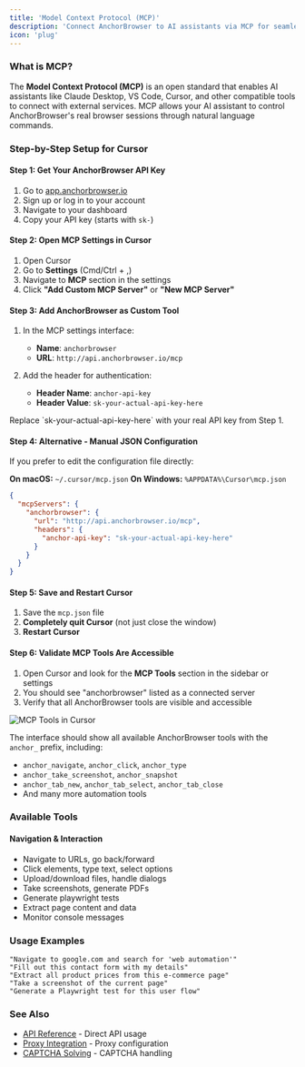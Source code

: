 ```yaml
---
title: 'Model Context Protocol (MCP)'
description: 'Connect AnchorBrowser to AI assistants via MCP for seamless browser automation'
icon: 'plug'
---
```


### What is MCP?

The **Model Context Protocol (MCP)** is an open standard that enables AI assistants like Claude Desktop, VS Code, Cursor, and other compatible tools to connect with external services. MCP allows your AI assistant to control AnchorBrowser's real browser sessions through natural language commands.

### Step-by-Step Setup for Cursor

#### Step 1: Get Your AnchorBrowser API Key

1. Go to [app.anchorbrowser.io](https://app.anchorbrowser.io)
2. Sign up or log in to your account
3. Navigate to your dashboard
4. Copy your API key (starts with `sk-`)

#### Step 2: Open MCP Settings in Cursor

1. Open Cursor
2. Go to **Settings** (Cmd/Ctrl + ,)
3. Navigate to **MCP** section in the settings
4. Click **"Add Custom MCP Server"** or **"New MCP Server"**

#### Step 3: Add AnchorBrowser as Custom Tool

1. In the MCP settings interface:
   - **Name**: `anchorbrowser`
   - **URL**: `http://api.anchorbrowser.io/mcp`
   
2. Add the header for authentication:
   - **Header Name**: `anchor-api-key`
   - **Header Value**: `sk-your-actual-api-key-here`

<Warning>
  Replace `sk-your-actual-api-key-here` with your real API key from Step 1.
</Warning>

#### Step 4: Alternative - Manual JSON Configuration

If you prefer to edit the configuration file directly:

**On macOS:** `~/.cursor/mcp.json`
**On Windows:** `%APPDATA%\Cursor\mcp.json`

```json
{
  "mcpServers": {
    "anchorbrowser": {
      "url": "http://api.anchorbrowser.io/mcp",
      "headers": {
        "anchor-api-key": "sk-your-actual-api-key-here"
      }
    }
  }
}
```

#### Step 5: Save and Restart Cursor

1. Save the `mcp.json` file
2. **Completely quit Cursor** (not just close the window)
3. **Restart Cursor**

#### Step 6: Validate MCP Tools Are Accessible

1. Open Cursor and look for the **MCP Tools** section in the sidebar or settings
2. You should see "anchorbrowser" listed as a connected server
3. Verify that all AnchorBrowser tools are visible and accessible

![MCP Tools in Cursor](/images/mcp.png)

The interface should show all available AnchorBrowser tools with the `anchor_` prefix, including:
- `anchor_navigate`, `anchor_click`, `anchor_type`
- `anchor_take_screenshot`, `anchor_snapshot`
- `anchor_tab_new`, `anchor_tab_select`, `anchor_tab_close`
- And many more automation tools

### Available Tools

#### **Navigation & Interaction**
- Navigate to URLs, go back/forward
- Click elements, type text, select options
- Upload/download files, handle dialogs
- Take screenshots, generate PDFs
- Generate playwright tests
- Extract page content and data
- Monitor console messages

### Usage Examples

```
"Navigate to google.com and search for 'web automation'"
"Fill out this contact form with my details"
"Extract all product prices from this e-commerce page"
"Take a screenshot of the current page"
"Generate a Playwright test for this user flow"
```

### See Also

- [API Reference](/api-reference) - Direct API usage
- [Proxy Integration](/advanced/proxy) - Proxy configuration
- [CAPTCHA Solving](/advanced/captcha-solving) - CAPTCHA handling
